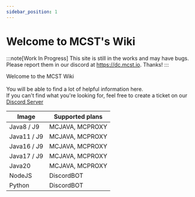 ```yaml
---
sidebar_position: 1
---
```


# Welcome to MCST's Wiki

:::note[Work In Progress]
This site is still in the works and may have bugs. Please report them in our discord at https://dc.mcst.io. Thanks!
:::

Welcome to the MCST Wiki\
\
You will be able to find a lot of helpful information here.\
If you can't find what you're looking for, feel free to create a ticket on our [Discord Server](https://discord.gg/dzAxSz5C4x)



| Image       | Supported plans |
| ----------- | --------------- |
| Java8 / J9  | MCJAVA, MCPROXY |
| Java11 / J9 | MCJAVA, MCPROXY |
| Java16 / J9 | MCJAVA, MCPROXY |
| Java17 / J9 | MCJAVA, MCPROXY |
| Java20      | MCJAVA, MCPROXY |
| NodeJS      | DiscordBOT      |
| Python      | DiscordBOT      |

